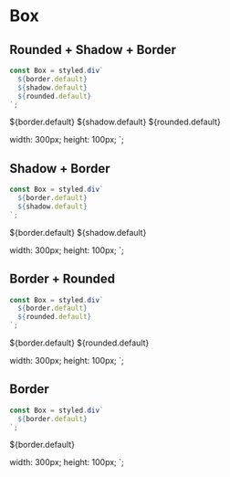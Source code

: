 
<Meta title="theme/Box" />

# Box

## Rounded + Shadow + Border

```ts
const Box = styled.div`
  ${border.default}
  ${shadow.default}
  ${rounded.default}
`;
```

${border.default}
${shadow.default}
${rounded.default}

width: 300px;
height: 100px;
`;

<Box1 />

## Shadow + Border

```ts
const Box = styled.div`
  ${border.default}
  ${shadow.default}
`;
```

${border.default}
${shadow.default}

width: 300px;
height: 100px;
`;

<Box2 />

## Border + Rounded

```ts
const Box = styled.div`
  ${border.default}
  ${rounded.default}
`;
```

${border.default}
${rounded.default}

width: 300px;
height: 100px;
`;

<Box3 />

## Border

```ts
const Box = styled.div`
  ${border.default}
`;
```

${border.default}

width: 300px;
height: 100px;
`;

<Box4 />
